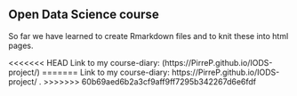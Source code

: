 ## Open Data Science course

So far we have learned to create Rmarkdown files and to knit these into html pages.

<<<<<<< HEAD
Link to my course-diary: (https://PirreP.github.io/IODS-project/)
=======
Link to my course-diary: https://PirreP.github.io/IODS-project/ .
>>>>>>> 60b69aed6b2a3cf9aff9ff7295b342267d6e6fdf
